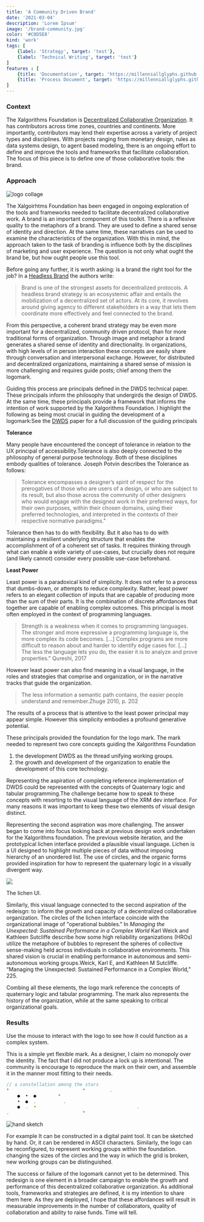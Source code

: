 ```yaml
---
title: 'A Community Driven Brand'
date: '2021-03-04'
description: 'Lorem Ipsum'
image: '/brand-community.jpg'
color: '#C0D5E8'
kind: 'work'
tags: [
    {label: 'Strategy', target: 'test'},
    {label: 'Technical Writing', target: 'test'}
]
features : [
    {title: 'Documentation', target: 'https://millenniallglyphs.github.io/neighborhood-scale-software-patterns/'},
    {title: 'Process Document', target: 'https://millenniallglyphs.github.io/neighborhood-scale-software-patterns/'},
]
---
```


### Context

The Xalgorithms Foundation is [Decentralized Collaborative Organization](https://xalgorithms.org/community). It has contributors across time zones, countries and continents. More importantly, contributors may lend their expertise across a variety of project types and disciplines.  With projects ranging from monetary design, rules as data systems design, to agent based modeling, there is an ongoing effort to define and improve the tools and frameworks that facilitate collaboration. The focus of this piece is to define one of those collaborative tools: the brand. 

### Approach

![logo collage](/brand-process-hero.jpg)

The Xalgoirhtms Foundation has been engaged in ongoing exploration of the tools and frameworks needed to facilitate decentralized collaborative work. A brand is an important component of this toolkit.  There is a reflexive quality to the metaphors of a brand. They are used to define a shared sense of identity and direction. At the same time, these narratives can be used to examine the characteristics of the organization. With this in mind, the approach taken to the task of branding is influence both by the disciplines of marketing and user experience. The question is not only what ought the brand be, but how ought people use this tool. 

Before going any further, it is worth asking: is a brand the right tool for the job? In a [Headless Brand](https://otherinter.net/web3/headless-brands/) the authors write: 

> Brand is one of the strongest assets for decentralized protocols. A headless brand strategy is an ecosystemic affair and entails the mobilization of a decentralized set of actors. At its core, it revolves around giving agency to different stakeholders in a way that lets them coordinate more effectively and feel connected to the brand.

From this perspective, a coherent brand strategy may be even more important for a decentralized, community driven protocol, than for more traditional forms of organization. Through image and metaphor a brand generates a shared sense of identity and directionality. In organizations, with high levels of in person interaction these concepts are easily share through conversation and interpersonal exchange. However, for distributed and decentralized organizations, maintaining a shared sense of mission is more challenging and requires guide posts; chief among them the logomark. 

 Guiding this process are principals defined in the DWDS technical paper. These principals inform the philosophy that undergirds the design of DWDS. At the same time, these principals provide a framework that informs the intention of work supported by the Xalgorithms Foundation. I highlight the following as being most crucial in guiding the development of a logomark:<SideQuote>See the [DWDS](https://gitlab.org) paper for a full discussion of the guiding principals</SideQuote> 

**Tolerance** 

Many people have encountered the concept of tolerance in relation to the UX principal of accessibility.Tolerance is also deeply connected to the philosophy of general purpose technology. Both of these disciplines embody qualities of tolerance. Joseph Potvin describes the Tolerance as follows: 

> Tolerance encompasses a designer’s spirit of respect for the prerogatives of those who are users of a design, or who are subject to its result, but also those across the community of other designers who would engage with the designed work in their preferred ways, for their own purposes, within their chosen domains, using their preferred technologies, and interpreted in the contexts of their respective normative paradigms."

Tolerance then has to do with flexibility. But it also has to do with maintaining a resilient underlying structure that enables the accomplishment of of a coherent set of tasks. It requires thinking through what can enable a wide variety of use-cases, but crucially does not require (and likely cannot) consider every possible use-case beforehand. 

**Least Power** 

Least power is a paradoxical kind of simplicity. It does not refer to a process that dumbs-down, or attempts to reduce complexity. Rather, least power refers to an elegant collection of inputs that are capable of producing more than the sum of their parts. It is the combination of discrete affordances that together are capable of enabling complex outcomes. This principal is most often employed in the context of programming languages.

> Strength is a weakness when it comes to programming languages. The stronger and more expressive a programming language is, the more complex its code becomes. [...] Complex programs are more difficult to reason about and harder to identify edge cases for. [...] The less the language lets you do, the easier it is to analyze and prove properties." <SideQuote>Qureshi, 2017</SideQuote>

However least power can also find meaning in a visual language, in the roles and strategies that comprise and organization, or in the narrative tracks that guide the organization. 

> The less information a semantic path contains, the easier people understand and remember.<SideQuote>Zhuge 2010, p. 202</SideQuote> 

The results of a process that is attentive to the least power principal may appear simple. However this simplicity embodies a profound generative potential. 

These principals provided the foundation for the logo mark. The mark needed to represent two core concepts guiding the Xalgorithms Foundation
1. the development DWDS as the thread unifying working groups.
2. the growth and development of the organization to enable the development of this core technology.  

Representing the aspiration of completing reference implementation of DWDS could be represented with the concepts of Quaternary logic and tabular programming.The challenge became how to speak to these concepts with resorting to the visual language of the XRM dev interface. For many reasons it was important to keep these two elements of visual design distinct.

Representing the second aspiration was more challenging. The answer began to come into focus looking back at previous design work undertaken for the Xalgorithms foundation. The previous website iteration, and the prototypical lichen interface provided a plausible visual language. <SideQuote>Lichen is a UI designed to highlight multiple pieces of data without imposing hierarchy of an unordered list.</SideQuote> The use of circles, and the organic forms provided inspiration for how to represent the quaternary logic in a visually divergent way.

![](/lichen.png)

<Caption>
The lichen UI.
</Caption>

Similarly, this visual language connected to the second aspiration of the redeisgn: to inform the growth and capacity of a decentralized collaborative organization. The circles of the lichen interface coincide with the organizational image of "operational bubbles." In _Managing the Unexpected: Sustained Performance in a Complex World_ Karl Weick and Kathleen Sutcliffe  describe how some high reliability organizations (HROs) utilize the metaphore of bubbles to represent the spheres of collective sense-making held across individuals in collaborative environments. This shared vision is crucial in enabling performance in autonomous and semi-autonomous working groups.<SideQuote>Weick, Karl E, and Kathleen M Sutcliffe. “Managing the Unexpected: Sustained Performance in a Complex World,” 225.</SideQuote>

Combing all these elements, the logo mark reference the concepts of quaternary logic and tabular programming. The mark also represents the history of the organization, while at the same speaking to critical organizational goals.


### Results

<RandomLogo />

<Caption>
Use the mouse to interact with the logo to see how it could function as a complex system.
</Caption>

This is a simple yet flexible mark. As a designer, I claim no monopoly over the identity. The fact that I did not produce a lock up is intentional. The community is encourage to reproduce the mark on their own, and assemble it in the manner most fitting to their needs. 

```jsx
// a constellation among the stars
*                           *         .
    ●  •  ●        *          
    •  ●  .          . 
    ●  .  •                                     . 
.                           *
```

![hand sketch](/logo-sketch.jpg)

For example It can be constructed in a digital paint tool. It can be sketched by hand. Or, it can be rendered in ASCII characters. Similarly, the logo can be reconfigured, to represent working groups within the foundation. changing the sizes of the circles and the way in which the grid is broken, new working groups can be distinguished. 

The success or failure of the logomark cannot yet to be determined. This redesign is one element in a broader campaign to enable the growth and performance of this decentralized collaborative organization. As additional tools, frameworks and strategies are defined, it is my intention to share them here. As they are deployed, I hope that these affordances will result in measurable improvements in the number of collaborators, quality of collaboration and ability to raise funds. Time will tell. 